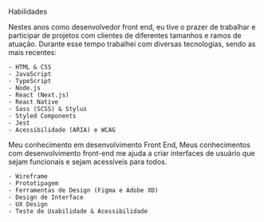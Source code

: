 
<HeadingTitle>Habilidades</HeadingTitle>

<div className="grid">
  <article>
    Nestes anos como desenvolvedor front end, eu tive o prazer de trabalhar e participar de projetos com clientes de diferentes tamanhos e ramos de atuação. Durante esse tempo trabalhei com diversas tecnologias, sendo as mais recentes:

    - HTML & CSS
    - JavaScript
    - TypeScript
    - Node.js
    - React (Next.js)
    - React Native
    - Sass (SCSS) & Stylus
    - Styled Components
    - Jest
    - Acessibilidade (ARIA) e WCAG

  </article>
  <article>
    Meu conhecimento em desenvolvimento Front End,
    Meus conhecimentos com desenvolvimento front-end me ajuda a criar interfaces de usuário que sejam funcionais e sejam acessíveis para todos.

    - Wireframe
    - Prototipagem
    - Ferramentas de Design (Figma e Adobe XD)
    - Design de Interface
    - UX Design
    - Teste de Usabilidade & Acessibilidade

  </article>
</div>
